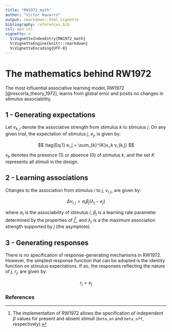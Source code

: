 ```yaml
---
title: "RW1972_math"
author: "Victor Navarro"
output: rmarkdown::html_vignette
bibliography: references.bib
csl: apa.csl
vignette: >
  %\VignetteIndexEntry{RW1972_math}
  %\VignetteEngine{knitr::rmarkdown}
  %\VignetteEncoding{UTF-8}
---
```


# The mathematics behind RW1972

The most influential associative learning model, RW1972 [@rescorla_theory_1972], learns from global error and posits no changes in stimulus associability.

## 1 - Generating expectations

Let $v_{k,j}$ denote the associative strength from stimulus $k$ to stimulus $j$. On any given trial, the expectation of stimulus $j$, $e_j$, is given by:

$$
\tag{Eq.1}
e_j = \sum_{k}^{K}x_k v_{k,j}
$$

$x_k$ denotes the presence (1) or absence (0) of stimulus $k$, and the set $K$ represents all stimuli in the design.

## 2 - Learning associations

Changes to the association from stimulus $i$ to $j$, $v_{i,j}$, are given by:

$$
\tag{Eq.2}
\Delta v_{i,j} = \alpha_i \beta_j (\lambda_j - e_j)
$$

where $\alpha_i$ is the associability of  stimulus $i$, $\beta_j$ is a learning rate parameter determined by the properties of $j$[^note1], and $\lambda_j$ is a the maximum association strength supported by $j$ (the asymptote).

## 3 - Generating responses

There is no specification of response-generating mechanisms in RW1972. However, the simplest response function that can be adopted is the identity function on stimulus expectations. If so, the responses reflecting the nature of $j$, $r_j$, are given by:

$$
\tag{Eq.3}
r_j = e_j
$$

[^note1]: 
The implementation of RW1972 allows the specification of independent $\beta$ values for present and absent stimuli (`beta_on` and `beta_off`, respectively).

### References
